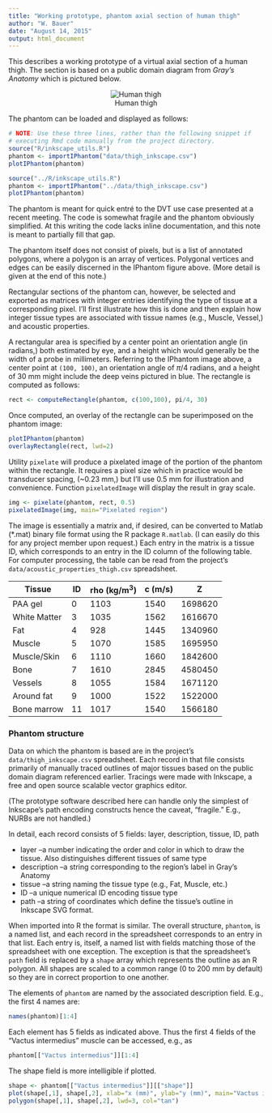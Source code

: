 ```yaml
---
title: "Working prototype, phantom axial section of human thigh"
author: "W. Bauer"
date: "August 14, 2015"
output: html_document
---
```


This describes a working prototype of a virtual axial section of a human thigh. The section is based on a public domain diagram from *Gray's Anatomy* which is pictured below.

<center><div style="width:40%">
![Human thigh](https://upload.wikimedia.org/wikipedia/commons/4/4d/Gray432_color.png)
</div></center>

The phantom can be loaded and displayed as follows:

```r
# NOTE: Use these three lines, rather than the following snippet if 
# executing Rmd code manually from the project directory.
source("R/inkscape_utils.R")
phantom <- importIPhantom("data/thigh_inkscape.csv")
plotIPhantom(phantom)
```

```r
source("../R/inkscape_utils.R")
phantom <- importIPhantom("../data/thigh_inkscape.csv")
plotIPhantom(phantom)
```

The phantom is meant for quick entré to the DVT use case presented at a recent meeting. The code is somewhat fragile and the phantom obviously simplified. At this writing the code lacks inline documentation, and this note is meant to partially fill that gap.

The phantom itself does not consist of pixels, but is a list of annotated polygons, where a polygon is an array of vertices. Polygonal vertices and edges can be easily discerned in the IPhantom figure above. (More detail is given at the end of this note.)

Rectangular sections of the phantom can, however, be selected and exported as matrices with integer entries identifying the type of tissue at a corresponding pixel. I'll first illustrate how this is done and then explain how integer tissue types are associated with tissue names (e.g., Muscle, Vessel,) and acoustic properties.

A rectangular area is specified by a center point an orientation angle (in radians,) both estimated by eye, and a height which would generally be the width of a probe in millimeters. Referring to the IPhantom image above, a center point at `(100, 100)`, an orientation angle of $\pi/4$ radians, and a height of 30 mm might include the deep veins pictured in blue. The rectangle is computed as follows:

```r
rect <- computeRectangle(phantom, c(100,100), pi/4, 30)
```

Once computed, an overlay of the rectangle can be superimposed on the phantom image:

```r
plotIPhantom(phantom)
overlayRectangle(rect, lwd=2)
```

Utility `pixelate` will produce a pixelated image of the portion of the phantom within the rectangle. It requires a pixel size which in practice would be transducer spacing, (~0.23 mm,) but I'll use 0.5 mm for illustration and convenience. Function `pixelatedImage` will display the result in gray scale.

```r
img <- pixelate(phantom, rect, 0.5)
pixelatedImage(img, main="Pixelated region")
```

The image is essentially a matrix and, if desired, can be converted to Matlab (*.mat) binary file format using the R package `R.matlab`. (I can easily do this for any project member upon request.) Each entry in the matrix is a tissue ID, which corresponds to an entry in the ID column of the following table. For computer processing, the table can be read from the project's `data/acoustic_properties_thigh.csv` spreadsheet.

Tissue | ID | rho (kg/m^3^)| c (m/s) | Z
-------|----|---------|----------------|---
PAA gel | 0 |1103 |1540 | 1698620
White Matter | 3 | 1035 | 1562 | 1616670
Fat | 4 | 928 | 1445 | 1340960
Muscle | 5 | 1070 | 1585 | 1695950
Muscle/Skin | 6 | 1110 | 1660 | 1842600
Bone | 7 | 1610 | 2845 | 4580450
Vessels | 8 | 1055 | 1584 | 1671120
Around fat | 9 | 1000 | 1522 | 1522000
Bone marrow | 11 | 1017 | 1540 | 1566180

### Phantom structure

Data on which the phantom is based are in the project's `data/thigh_inkscape.csv` spreadsheet. Each record in that file consists primarily of manually traced outlines of major tissues based on the public domain diagram referenced earlier. Tracings were made with Inkscape, a free and open source scalable vector graphics editor. 

(The prototype software described here can handle only the simplest of Inkscape's path encoding constructs hence the caveat, "fragile." E.g., NURBs are not handled.)

In detail, each record consists of 5 fields: layer, description, tissue, ID, path

* layer --a number indicating the order and color in which to draw the tissue. Also distinguishes different tissues of same type
* description --a string corresponding to the region's label in Gray's Anatomy
* tissue --a string naming the tissue type (e.g., Fat, Muscle, etc.)
* ID --a unique numerical ID encoding tissue type
* path --a string of coordinates which define the tissue's outline in Inkscape SVG format.

When imported into R the format is similar. The overall structure, `phantom`, is a named list, and each record in the spreadsheet corresponds to an entry in that list. Each entry is, itself, a named list with fields matching those of the spreadsheet with one exception. The exception is that the spreadsheet's `path` field is replaced by a `shape` array which represents the outline as an R polygon. All shapes are scaled to a common range (0 to 200 mm by default) so they are in correct proportion to one another.

The elements of `phantom` are named by the associated description field. E.g., the first 4 names are:

```r
names(phantom)[1:4]
```

Each element has 5 fields as indicated above. Thus the first 4 fields of the "Vactus intermedius" muscle can be accessed, e.g., as

```r
phantom[["Vactus intermedius"]][1:4]
```

The shape field is more intelligible if plotted.

```r
shape <- phantom[["Vactus intermedius"]][["shape"]]
plot(shape[,1], shape[,2], xlab="x (mm)", ylab="y (mm)", main="Vactus intermedius", asp=1, pch=19)
polygon(shape[,1], shape[,2], lwd=3, col="tan")
```

